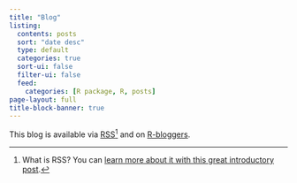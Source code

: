 ```yaml
---
title: "Blog"
listing:
  contents: posts
  sort: "date desc"
  type: default
  categories: true
  sort-ui: false
  filter-ui: false
  feed:
    categories: [R package, R, posts]
page-layout: full
title-block-banner: true
---
```


This blog is available via [RSS](./blog.xml)[^1] and on [R-bloggers](https://www.r-bloggers.com/).

[^1]: What is RSS? You can [learn more about it with this great introductory post](https://www.businessinsider.com/guides/tech/what-is-rss-feed).
